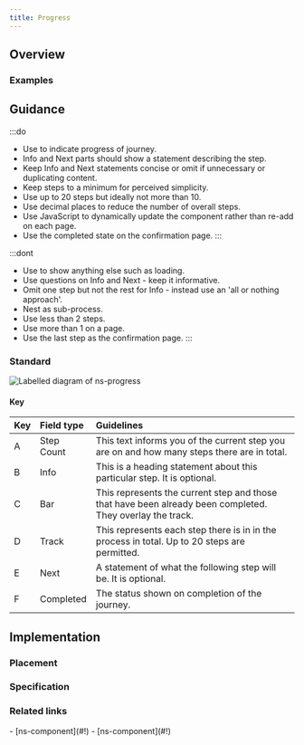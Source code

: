 ```yaml
---
title: Progress
---
```




## Overview

<CompDetails name={componentName} />

### Examples

<ExampleViewer type="standard" />

## Guidance

:::do
- Use to indicate progress of journey.
- Info and Next parts should show a statement describing the step.
- Keep Info and Next statements concise or omit if unnecessary or duplicating content.
- Keep steps to a minimum for perceived simplicity.
- Use up to 20 steps but ideally not more than 10.
- Use decimal places to reduce the number of overall steps.
- Use JavaScript to dynamically update the component rather than re-add on each page.
- Use the completed state on the confirmation page.
:::

:::dont
- Use to show anything else such as loading.
- Use questions on Info and Next - keep it informative.
- Omit one step but not the rest for Info - instead use an 'all or nothing approach'.
- Nest as sub-process.
- Use less than 2 steps.
- Use more than 1 on a page.
- Use the last step as the confirmation page.
:::

### Standard

![Labelled diagram of ns-progress](@assets/components/ns-progress/guidance.webp)

#### Key

| Key | Field type | Guidelines |
| :--- | :--- | :--- |
| <span class="marker">A</span> | Step Count | This text informs you of the current step you are on and how many steps there are in total. |
| <span class="marker">B</span> | Info | This is a heading statement about this particular step. It is optional. |
| <span class="marker">C</span> | Bar | This represents the current step and those that have been already been completed. They overlay the track. |
| <span class="marker">D</span> | Track | This represents each step there is in in the process in total. Up to 20 steps are permitted. |
| <span class="marker">E</span> | Next | A statement of what the following step will be. It is optional. |
| <span class="marker">F</span> | Completed | The status shown on completion of the journey. |

## Implementation

### Placement

<Placement name={componentName} />

### Specification

<Specification name={componentName} />

### Related links

<RelatedLinks name={componentName}>
- [ns-component](#!)
- [ns-component](#!)
</RelatedLinks>

